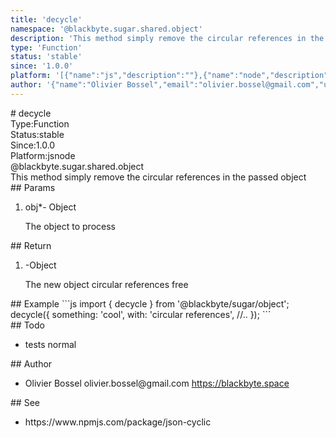 ```yaml
---
title: 'decycle'
namespace: '@blackbyte.sugar.shared.object'
description: 'This method simply remove the circular references in the passed object'
type: 'Function'
status: 'stable'
since: '1.0.0'
platform: '[{"name":"js","description":""},{"name":"node","description":""}]'
author: '{"name":"Olivier Bossel","email":"olivier.bossel@gmail.com","url":"https://blackbyte.space"}'
---
```

<div class="docmap -mdx">
# decycle
<div class="docmap_metas">
<div class="docmap_type"><span class="docmap_type-label">Type:</span><span class="docmap_type-value">Function</span></div>
<div class="docmap_status"><span class="docmap_status-label">Status:</span><span class="docmap_status-value -stable">stable</span></div>
<div class="docmap_since"><span class="docmap_since-label">Since:</span><span class="docmap_since-value">1.0.0</span></div>
<div class="docmap_platform"><span class="docmap_platform-label">Platform:</span><span class="docmap_platform-value -js">js</span><span class="docmap_platform-value -node">node</span></div>
</div>
<div class="docmap_namespace">@blackbyte.sugar.shared.object</div>
<div class="docmap_description typo-lead typo-format">
This method simply remove the circular references in the passed object
</div>
<div class="docmap_params">
## Params
<ol class="docmap_list">
<li class="docmap_item">
<span class="docmap_name">obj<span class="docmap_required">*</span></span><span class="docmap_default">-</span> <span class="docmap_type">Object</span>
<p class="docmap_description">The object to process</p>
</li>
</ol>
</div>
<div class="docmap_return">
## Return
<ol class="docmap_list">
<li class="docmap_item">
<span class="docmap_default">-</span><span class="docmap_type">Object</span>
<p class="docmap_description">The new object circular references free</p>
</li>
</ol>
</div>
<div class="docmap_examples">
## Example
<s-code language="js" header>
```js
import { decycle } from '@blackbyte/sugar/object';
decycle({
   something: 'cool',
   with: 'circular references',
   //..
});
```
</s-code>
</div>
<div class="docmap_todo">
## Todo
<ul class="docmap_list">
<li class="docmap_item">
<span class="docmap_description">tests</span>
<span class="docmap_priority -normal">normal</span>
</li>
</ul>
</div>
<div class="docmap_author">
## Author
<ul class="docmap_list">
<li class="docmap_item">
<span class="docmap_name">Olivier Bossel</span>
<span class="docmap_email">olivier.bossel@gmail.com</span>
<a href="https://blackbyte.space" target="_blank" class="docmap_url">https://blackbyte.space</a>
</li>
</ul>
</div>
<div class="docmap_see">
## See
<ul class="docmap_see-list">
<li class="docmap_see-item">
https://www.npmjs.com/package/json-cyclic
</li>
</ul>
</div>
</div>